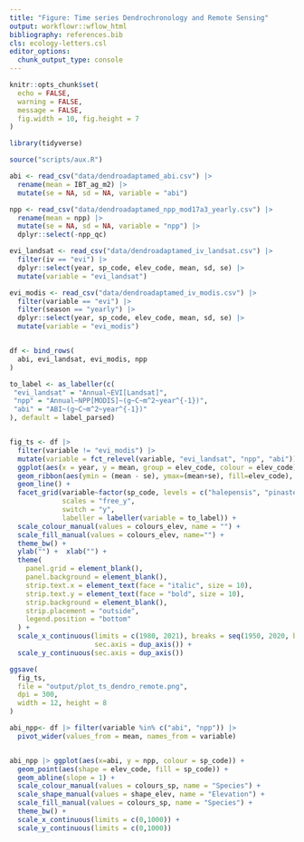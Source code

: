 ```yaml
---
title: "Figure: Time series Dendrochronology and Remote Sensing"
output: workflowr::wflow_html
bibliography: references.bib
cls: ecology-letters.csl
editor_options:
  chunk_output_type: console
---
```



```r
knitr::opts_chunk$set(
  echo = FALSE,
  warning = FALSE,
  message = FALSE,
  fig.width = 10, fig.height = 7
)
```


```r
library(tidyverse)

source("scripts/aux.R")
```

```r
abi <- read_csv("data/dendroadaptamed_abi.csv") |> 
  rename(mean = IBT_ag_m2) |> 
  mutate(se = NA, sd = NA, variable = "abi")

npp <- read_csv("data/dendroadaptamed_npp_mod17a3_yearly.csv") |> 
  rename(mean = npp) |> 
  mutate(se = NA, sd = NA, variable = "npp") |> 
  dplyr::select(-npp_qc)

evi_landsat <- read_csv("data/dendroadaptamed_iv_landsat.csv") |> 
  filter(iv == "evi") |> 
  dplyr::select(year, sp_code, elev_code, mean, sd, se) |> 
  mutate(variable = "evi_landsat")

evi_modis <- read_csv("data/dendroadaptamed_iv_modis.csv") |> 
  filter(variable == "evi") |> 
  filter(season == "yearly") |> 
  dplyr::select(year, sp_code, elev_code, mean, sd, se) |> 
  mutate(variable = "evi_modis")


df <- bind_rows(
  abi, evi_landsat, evi_modis, npp
)
```



```r

to_label <- as_labeller(c(
 "evi_landsat" = "Annual~EVI[Landsat]", 
 "npp" = "Annual~NPP[MODIS]~(g~C~m^2~year^{-1})",
 "abi" = "ABI~(g~C~m^2~year^{-1})"
), default = label_parsed)


fig_ts <- df |> 
  filter(variable != "evi_modis") |>
  mutate(variable = fct_relevel(variable, "evi_landsat", "npp", "abi")) |> 
  ggplot(aes(x = year, y = mean, group = elev_code, colour = elev_code)) +
  geom_ribbon(aes(ymin = (mean - se), ymax=(mean+se), fill=elev_code), colour=NA, alpha=.2) + 
  geom_line() +
  facet_grid(variable~factor(sp_code, levels = c("halepensis", "pinaster", "nigra", "sylvestris")), 
             scales = "free_y", 
             switch = "y", 
             labeller = labeller(variable = to_label)) + 
  scale_colour_manual(values = colours_elev, name = "") +
  scale_fill_manual(values = colours_elev, name="") + 
  theme_bw() +
  ylab("") +  xlab("") + 
  theme(
    panel.grid = element_blank(),
    panel.background = element_blank(),
    strip.text.x = element_text(face = "italic", size = 10),
    strip.text.y = element_text(face = "bold", size = 10),
    strip.background = element_blank(),
    strip.placement = "outside", 
    legend.position = "bottom"
  ) +
  scale_x_continuous(limits = c(1980, 2021), breaks = seq(1950, 2020, by = 10), 
                     sec.axis = dup_axis()) +
  scale_y_continuous(sec.axis = dup_axis())

```

```r
ggsave(
  fig_ts, 
  file = "output/plot_ts_dendro_remote.png",
  dpi = 300,
  width = 12, height = 8
)
```

```r
abi_npp<- df |> filter(variable %in% c("abi", "npp")) |> 
  pivot_wider(values_from = mean, names_from = variable)


abi_npp |> ggplot(aes(x=abi, y = npp, colour = sp_code)) + 
  geom_point(aes(shape = elev_code, fill = sp_code)) +
  geom_abline(slope = 1) +
  scale_colour_manual(values = colours_sp, name = "Species") +
  scale_shape_manual(values = shape_elev, name = "Elevation") +
  scale_fill_manual(values = colours_sp, name = "Species") + 
  theme_bw() +
  scale_x_continuous(limits = c(0,1000)) +
  scale_y_continuous(limits = c(0,1000)) 


```


